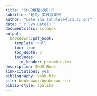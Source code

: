 ```yaml
--- 
title: "SHUD模型说明书"
subtitle: '理论、实践与案例'
author: "Lele Shu (shulele@lzb.ac.cn)"
date: "`r Sys.Date()`"
documentclass: scrbook
output:
  bookdown::pdf_book:
    template: null
    toc: true
    toc_depth: 3
    includes:
      in_header: preamble.tex
description: SHUD Book
link-citations: yes
bibliography: book.bib
site: bookdown::bookdown_site
biblio-style: apalike
---
```


